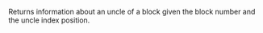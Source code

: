 
Returns information about an uncle of a block given the block number and the uncle index position. <CreditCost network="evm" method="eth_getUncleByBlockNumberAndIndex" />
